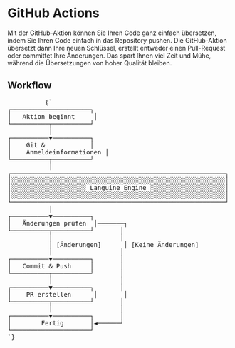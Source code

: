 # GitHub Actions

Mit der GitHub-Aktion können Sie Ihren Code ganz einfach übersetzen, indem Sie Ihren Code einfach in das Repository pushen. Die GitHub-Aktion übersetzt dann Ihre neuen Schlüssel, erstellt entweder einen Pull-Request oder committet Ihre Änderungen.
Das spart Ihnen viel Zeit und Mühe, während die Übersetzungen von hoher Qualität bleiben.


## Workflow
<div className="flex flex-col items-center justify-center p-4 mt-10 h-[400px] sm:h-[500px] md:h-[650px]">
        <pre
          className="p-4 text-sm leading-5 scale-[0.5] sm:scale-[0.65] md:scale-90 transform-gpu"
          style={{
            fontFamily: "monospace",
            whiteSpace: "pre",
            textAlign: "left",
          }}
        >
          {`
┌─────────────────────┐
│   Aktion beginnt     │
└──────────┬──────────┘
           │
┌──────────▼──────────┐
│    Git &            │
│    Anmeldeinformationen │
└──────────┬──────────┘
           │
┌─────────────────────────────────────────────────────────┐
│░░░░░░░░░░░░░░░░░░░░░░░░░░░░░░░░░░░░░░░░░░░░░░░░░░░░░░░░░│
│░░░░░░░░░░░░░░░░░░░░ Languine Engine ░░░░░░░░░░░░░░░░░░░░│
│░░░░░░░░░░░░░░░░░░░░░░░░░░░░░░░░░░░░░░░░░░░░░░░░░░░░░░░░░│
└─────────────────────────────────────────────────────────┘
           │
┌──────────▼──────────┐
│   Änderungen prüfen  │───────┐
└──────────┬──────────┘       │
           │                  │
           │ [Änderungen]      │ [Keine Änderungen]
           │                  │
┌──────────▼──────────┐       │
│   Commit & Push     │       │
└──────────┬──────────┘       │
           │                  │
┌──────────▼──────────┐       │
│    PR erstellen      │       │
└──────────┬──────────┘       │
           │                  │
┌──────────▼──────────┐       │
│        Fertig       │◄──────┘
└─────────────────────┘
`}
        </pre>
      </div>
